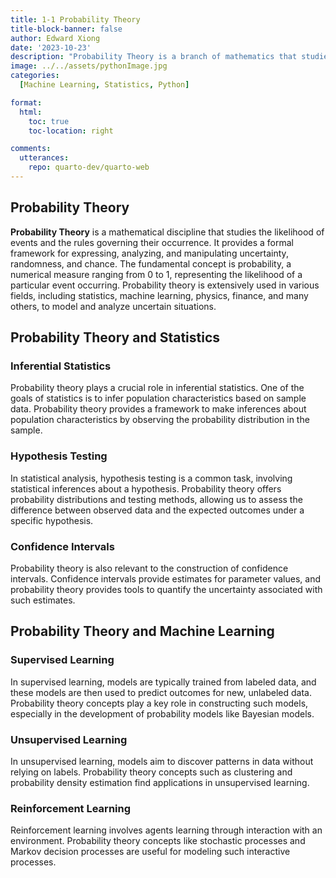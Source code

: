 ```yaml
---
title: 1-1 Probability Theory
title-block-banner: false
author: Edward Xiong
date: '2023-10-23'
description: "Probability Theory is a branch of mathematics that studies the likelihood or chance of different outcomes in uncertain events."
image: ../../assets/pythonImage.jpg
categories:
  [Machine Learning, Statistics, Python]

format:
  html:
    toc: true
    toc-location: right

comments:
  utterances:
    repo: quarto-dev/quarto-web
---
```


Probability Theory
-
**Probability Theory** is a mathematical discipline that studies the likelihood of events and the rules governing their occurrence. It provides a formal framework for expressing, analyzing, and manipulating uncertainty, randomness, and chance. The fundamental concept is probability, a numerical measure ranging from 0 to 1, representing the likelihood of a particular event occurring. Probability theory is extensively used in various fields, including statistics, machine learning, physics, finance, and many others, to model and analyze uncertain situations.

Probability Theory and Statistics
-
### Inferential Statistics
Probability theory plays a crucial role in inferential statistics. One of the goals of statistics is to infer population characteristics based on sample data. Probability theory provides a framework to make inferences about population characteristics by observing the probability distribution in the sample.

### Hypothesis Testing
In statistical analysis, hypothesis testing is a common task, involving statistical inferences about a hypothesis. Probability theory offers probability distributions and testing methods, allowing us to assess the difference between observed data and the expected outcomes under a specific hypothesis.

### Confidence Intervals
Probability theory is also relevant to the construction of confidence intervals. Confidence intervals provide estimates for parameter values, and probability theory provides tools to quantify the uncertainty associated with such estimates.

Probability Theory and Machine Learning
-
### Supervised Learning
In supervised learning, models are typically trained from labeled data, and these models are then used to predict outcomes for new, unlabeled data. Probability theory concepts play a key role in constructing such models, especially in the development of probability models like Bayesian models.

### Unsupervised Learning
In unsupervised learning, models aim to discover patterns in data without relying on labels. Probability theory concepts such as clustering and probability density estimation find applications in unsupervised learning.

### Reinforcement Learning
Reinforcement learning involves agents learning through interaction with an environment. Probability theory concepts like stochastic processes and Markov decision processes are useful for modeling such interactive processes.
